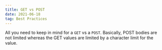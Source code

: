 ```yaml
---
title: GET vs POST
date: 2021-06-18
tag: Best Practices
---
```


All you need to keep in mind for a `GET` vs a `POST`. Basically, POST bodies are
not limited whereas the GET values are limited by a character limit for the
value.

<TilInlineImage
  imgDivClassName="aspect-[640/231]"
  alt="Get and Post"
  src="https://res.cloudinary.com/dinypqsgl/image/upload/f_auto/v1680029007/blog/get-vs-post_gfpc07.png"
/>
